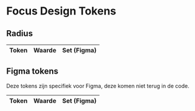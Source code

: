 
<Meta title="Design Tokens/Common/Focus" />

# Focus Design Tokens

## Radius

<DesignTokenOverview>
  <table>
    <thead>
      <tr>
        <th>Token</th>
        <th>Waarde</th>
        <th>Set (Figma)</th>
      </tr>
    </thead>
    <tbody>
      <DesignTokenColorPreview token="lux.color.focus.outline" reference="lux.color.border.strong" set="mode" />
      <DesignTokenBorderPreview token="lux.focus.outline-width" group="outline" value="2px" set="product" />
      <DesignTokenBorderPreview token="lux.focus.outline-offset" group="outline" value="lux.space.25" set="product" />
    </tbody>
  </table>

## Figma tokens

Deze tokens zijn specifiek voor Figma, deze komen niet terug in de code.

  <table>
    <thead>
      <tr>
        <th>Token</th>
        <th>Waarde</th>
        <th>Set (Figma)</th>
      </tr>
    </thead>
    <tbody>
      <DesignTokenBorderPreview token="figma.focus.outline-radius" group="outline" value="6px" set="product" />
    </tbody>
  </table>
</DesignTokenOverview>
